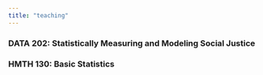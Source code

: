```yaml
---
title: "teaching"
---
```


### DATA 202: Statistically Measuring and Modeling Social Justice

### HMTH 130: Basic Statistics
